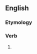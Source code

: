 ==English==

===Etymology===
{{suffix|detect|eth|lang=en}}

===Verb===
{{head|en|verb form}}

# {{en-archaic third-person singular of|detect}}